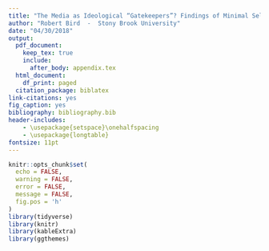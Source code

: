 ```yaml
---
title: "The Media as Ideological “Gatekeepers”? Findings of Minimal Selection Bias in Television News Coverage"
author: "Robert Bird  -  Stony Brook University"
date: "04/30/2018"
output:
  pdf_document:
    keep_tex: true
    include:
      after_body: appendix.tex
  html_document:
    df_print: paged
  citation_package: biblatex
link-citations: yes
fig_caption: yes
bibliography: bibliography.bib
header-includes:
    - \usepackage{setspace}\onehalfspacing
    - \usepackage{longtable}
fontsize: 11pt
---
```


```r
knitr::opts_chunk$set(
  echo = FALSE,
  warning = FALSE,
  error = FALSE,
  message = FALSE,
  fig.pos = 'h'
)
library(tidyverse)
library(knitr)
library(kableExtra)
library(ggthemes)
```


